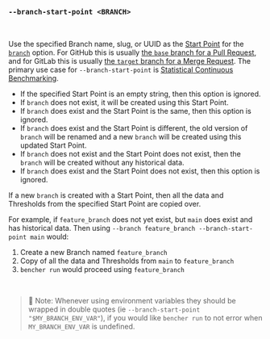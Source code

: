### `--branch-start-point <BRANCH>`

<br />

Use the specified Branch name, slug, or UUID as the [Start Point][start point] for the [`branch`](#--branch-branch) option.
For GitHub this is usually [the `base` branch for a Pull Request][github base],
and for GitLab this is usually [the `target` branch for a Merge Request][gitlab target].
The primary use case for `--branch-start-point` is [Statistical Continuous Benchmarking](/docs/how-to/track-benchmarks/#statistical-continuous-benchmarking).

- If the specified Start Point is an empty string, then this option is ignored.
- If `branch` does not exist, it will be created using this Start Point.
- If `branch` does exist and the Start Point is the same, then this option is ignored.
- If `branch` does exist and the Start Point is different,
  the old version of `branch` will be renamed
  and a new `branch` will be created using this updated Start Point.
- If `branch` does not exist and the Start Point does not exist,
  then the `branch` will be created without any historical data.
- If `branch` does exist and the Start Point does not exist,
  then this option is ignored.

If a new `branch` is created with a Start Point,
then all the data and Thresholds from the specified Start Point are copied over.

For example, if `feature_branch` does not yet exist, but `main` does exist and has historical data.
Then using `--branch feature_branch --branch-start-point main` would:
1. Create a new Branch named `feature_branch`
2. Copy of all the data and Thresholds from `main` to `feature_branch`
3. `bencher run` would proceed using `feature_branch`

[github base]: https://docs.github.com/en/pull-requests/collaborating-with-pull-requests/proposing-changes-to-your-work-with-pull-requests/about-branches#working-with-branches
[gitlab target]: https://docs.gitlab.com/ee/user/project/merge_requests/creating_merge_requests.html#from-the-merge-request-list

[start point]: /docs/explanation/benchmarking/#start-point

<br />

> 🐰 Note: Whenever using environment variables they should be wrapped in double quotes (ie `--branch-start-point "$MY_BRANCH_ENV_VAR"`),
> if you would like `bencher run` to not error when `MY_BRANCH_ENV_VAR` is undefined.
